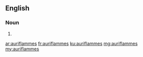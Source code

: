 ==English==

===Noun===
{{head|en}}

# {{plural of|auriflamme}}

[[ar:auriflammes]]
[[fr:auriflammes]]
[[ku:auriflammes]]
[[mg:auriflammes]]
[[my:auriflammes]]
